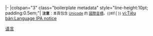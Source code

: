 |-
|colspan="3" class="boilerplate metadata" style="line-height:10pt; padding:0.5em;"| <small>'''注意'''：本頁包含 [[Unicode]] 的 [[國際音標]]。{{#if:{{{IPAChartEng|}}}|<!--See [[Help:pronunciation]] for an [[English language|English]]-{{unicode|​}}based pronunciation key.-->}}</small><noinclude>
[[Category:语言模板|{{PAGENAME}}]]
[[Category:语言信息框模板|语言]]
[[vi:Tiêu bản:Language IPA notice]]
</noinclude>